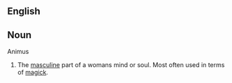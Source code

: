== English ==


== Noun ==

Animus

#The [[masculine]] part of a womans mind or soul. Most often used in terms of [[magick]].